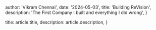 
  author: 'Vikram Chennai',
  date: '2024-05-03',
  title: 'Building ReVision',
  description:
    'The First Company I built and everything I did wrong',
}

  title: article.title,
  description: article.description,
}

